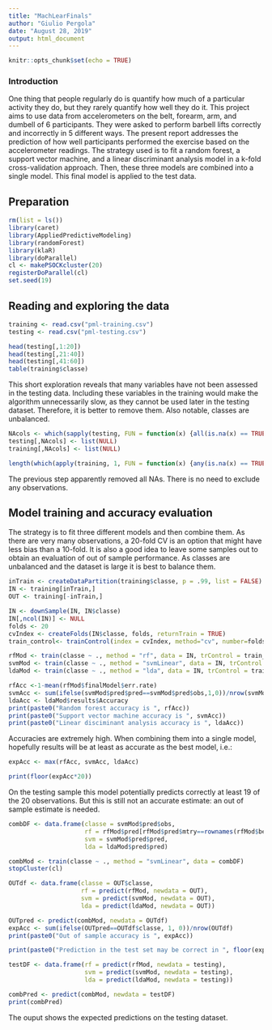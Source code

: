 ---
title: "MachLearFinals"
author: "Giulio Pergola"
date: "August 28, 2019"
output: html_document
---

```{r setup, include=FALSE}
knitr::opts_chunk$set(echo = TRUE)
```

### Introduction 

One thing that people regularly do is quantify how much of a particular activity they do, but they rarely quantify how well they do it. This project aims to use data from accelerometers on the belt, forearm, arm, and dumbell of 6 participants. They were asked to perform barbell lifts correctly and incorrectly in 5 different ways. The present report addresses the prediction of how well participants performed the exercise based on the accelerometer readings. The strategy used is to fit a random forest, a support vector machine, and a linear discriminant analysis model in a k-fold cross-validation approach. Then, these three models are combined into a single model. This final model is applied to the test data.

## Preparation
```{r results='hide', message=FALSE, warning=FALSE}
rm(list = ls())
library(caret)
library(AppliedPredictiveModeling)
library(randomForest)
library(klaR)
library(doParallel)
cl <- makePSOCKcluster(20)
registerDoParallel(cl)
set.seed(19)
```

## Reading and exploring the data

```{r}
training <- read.csv("pml-training.csv")
testing <- read.csv("pml-testing.csv")

head(testing[,1:20])
head(testing[,21:40])
head(testing[,41:60])
table(training$classe)
```

This short exploration reveals that many variables have not been assessed in the testing data. Including these variables in the training would make the algorithm unnecessarily slow, as they cannot be used later in the testing dataset. Therefore, it is better to remove them. Also notable, classes are unbalanced.

```{r}
NAcols <- which(sapply(testing, FUN = function(x) {all(is.na(x) == TRUE) == TRUE}) == TRUE )
testing[,NAcols] <- list(NULL)
training[,NAcols] <- list(NULL)

length(which(apply(training, 1, FUN = function(x) {any(is.na(x) == TRUE) == TRUE}) == TRUE ))
```

The previous step apparently removed all NAs. There is no need to exclude any observations.

## Model training and accuracy evaluation

The strategy is to fit three different models and then combine them. As there are very many observations, a 20-fold CV is an option that might have less bias than a 10-fold. It is also a good idea to leave some samples out to obtain an evaluation of out of sample performance. As classes are unbalanced and the dataset is large it is best to balance them.
```{r cache = TRUE, warning=FALSE}
inTrain <- createDataPartition(training$classe, p = .99, list = FALSE)
IN <- training[inTrain,]
OUT <- training[-inTrain,]

IN <- downSample(IN, IN$classe)
IN[,ncol(IN)] <- NULL
folds <- 20
cvIndex <- createFolds(IN$classe, folds, returnTrain = TRUE)
train_control<- trainControl(index = cvIndex, method="cv", number=folds, savePredictions = TRUE, allowParallel = TRUE) 

rfMod <- train(classe ~ ., method = "rf", data = IN, trControl = train_control)
svmMod <- train(classe ~ ., method = "svmLinear", data = IN, trControl = train_control)
ldaMod <- train(classe ~ ., method = "lda", data = IN, trControl = train_control)

rfAcc <-1-mean(rfMod$finalModel$err.rate)
svmAcc <- sum(ifelse(svmMod$pred$pred==svmMod$pred$obs,1,0))/nrow(svmMod$pred)
ldaAcc <- ldaMod$results$Accuracy
print(paste0("Random forest accuracy is ", rfAcc))
print(paste0("Support vector machine accuracy is ", svmAcc))
print(paste0("Linear disciminant analysis accuracy is ", ldaAcc))
```

Accuracies are extremely high. When combining them into a single model, hopefully results will be at least as accurate as the best model, i.e.:

```{r}
expAcc <- max(rfAcc, svmAcc, ldaAcc)

print(floor(expAcc*20))
```

On the testing sample this model potentially predicts correctly at least 19 of the 20 observations. But this is still not an accurate estimate: an out of sample estimate is needed.

```{r cache = TRUE}
combDF <- data.frame(classe = svmMod$pred$obs, 
                     rf = rfMod$pred[rfMod$pred$mtry==rownames(rfMod$bestTune),]$pred, 
                     svm = svmMod$pred$pred, 
                     lda = ldaMod$pred$pred)

combMod <- train(classe ~ ., method = "svmLinear", data = combDF)
stopCluster(cl)

OUTdf <- data.frame(classe = OUT$classe,
                    rf = predict(rfMod, newdata = OUT), 
                    svm = predict(svmMod, newdata = OUT), 
                    lda = predict(ldaMod, newdata = OUT))

OUTpred <- predict(combMod, newdata = OUTdf)
expAcc <- sum(ifelse(OUTpred==OUTdf$classe, 1, 0))/nrow(OUTdf)
print(paste0("Out of sample accuracy is ", expAcc))

print(paste0("Prediction in the test set may be correct in ", floor(expAcc*20), " of the 20 cases"))

testDF <- data.frame(rf = predict(rfMod, newdata = testing), 
                     svm = predict(svmMod, newdata = testing), 
                     lda = predict(ldaMod, newdata = testing))

combPred <- predict(combMod, newdata = testDF)
print(combPred)
```

The ouput shows the expected predictions on the testing dataset.